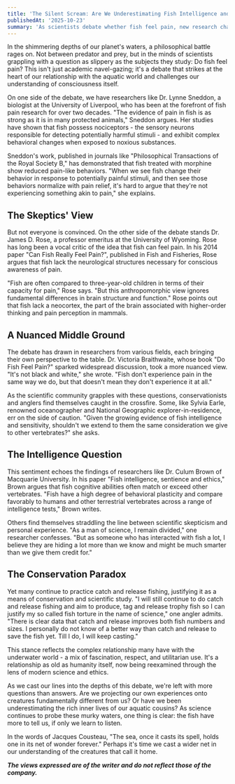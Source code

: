 ```yaml
---
title: 'The Silent Scream: Are We Underestimating Fish Intelligence and Pain?'
publishedAt: '2025-10-23'
summary: 'As scientists debate whether fish feel pain, new research challenges our understanding of aquatic consciousness and our relationship with the underwater world'
---
```


In the shimmering depths of our planet's waters, a philosophical battle rages on. Not between predator and prey, but in the minds of scientists grappling with a question as slippery as the subjects they study: Do fish feel pain? This isn't just academic navel-gazing; it's a debate that strikes at the heart of our relationship with the aquatic world and challenges our understanding of consciousness itself.

On one side of the debate, we have researchers like Dr. Lynne Sneddon, a biologist at the University of Liverpool, who has been at the forefront of fish pain research for over two decades. "The evidence of pain in fish is as strong as it is in many protected animals," Sneddon argues. Her studies have shown that fish possess nociceptors - the sensory neurons responsible for detecting potentially harmful stimuli - and exhibit complex behavioral changes when exposed to noxious substances.

Sneddon's work, published in journals like "Philosophical Transactions of the Royal Society B," has demonstrated that fish treated with morphine show reduced pain-like behaviors. "When we see fish change their behavior in response to potentially painful stimuli, and then see those behaviors normalize with pain relief, it's hard to argue that they're not experiencing something akin to pain," she explains.

## The Skeptics' View

But not everyone is convinced. On the other side of the debate stands Dr. James D. Rose, a professor emeritus at the University of Wyoming. Rose has long been a vocal critic of the idea that fish can feel pain. In his 2014 paper "Can Fish Really Feel Pain?", published in Fish and Fisheries, Rose argues that fish lack the neurological structures necessary for conscious awareness of pain.

"Fish are often compared to three-year-old children in terms of their capacity for pain," Rose says. "But this anthropomorphic view ignores fundamental differences in brain structure and function." Rose points out that fish lack a neocortex, the part of the brain associated with higher-order thinking and pain perception in mammals.

## A Nuanced Middle Ground

The debate has drawn in researchers from various fields, each bringing their own perspective to the table. Dr. Victoria Braithwaite, whose book "Do Fish Feel Pain?" sparked widespread discussion, took a more nuanced view. "It's not black and white," she wrote. "Fish don't experience pain in the same way we do, but that doesn't mean they don't experience it at all."

As the scientific community grapples with these questions, conservationists and anglers find themselves caught in the crossfire. Some, like Sylvia Earle, renowned oceanographer and National Geographic explorer-in-residence, err on the side of caution. "Given the growing evidence of fish intelligence and sensitivity, shouldn't we extend to them the same consideration we give to other vertebrates?" she asks.

## The Intelligence Question

This sentiment echoes the findings of researchers like Dr. Culum Brown of Macquarie University. In his paper "Fish intelligence, sentience and ethics," Brown argues that fish cognitive abilities often match or exceed other vertebrates. "Fish have a high degree of behavioral plasticity and compare favorably to humans and other terrestrial vertebrates across a range of intelligence tests," Brown writes.

Others find themselves straddling the line between scientific skepticism and personal experience. "As a man of science, I remain divided," one researcher confesses. "But as someone who has interacted with fish a lot, I believe they are hiding a lot more than we know and might be much smarter than we give them credit for."

## The Conservation Paradox

Yet many continue to practice catch and release fishing, justifying it as a means of conservation and scientific study. "I will still continue to do catch and release fishing and aim to produce, tag and release trophy fish so I can justify my so called fish torture in the name of science," one angler admits. "There is clear data that catch and release improves both fish numbers and sizes. I personally do not know of a better way than catch and release to save the fish yet. Till I do, I will keep casting."

This stance reflects the complex relationship many have with the underwater world - a mix of fascination, respect, and utilitarian use. It's a relationship as old as humanity itself, now being reexamined through the lens of modern science and ethics.

As we cast our lines into the depths of this debate, we're left with more questions than answers. Are we projecting our own experiences onto creatures fundamentally different from us? Or have we been underestimating the rich inner lives of our aquatic cousins? As science continues to probe these murky waters, one thing is clear: the fish have more to tell us, if only we learn to listen.

In the words of Jacques Cousteau, "The sea, once it casts its spell, holds one in its net of wonder forever." Perhaps it's time we cast a wider net in our understanding of the creatures that call it home.

***The views expressed are of the writer and do not reflect those of the company.***
